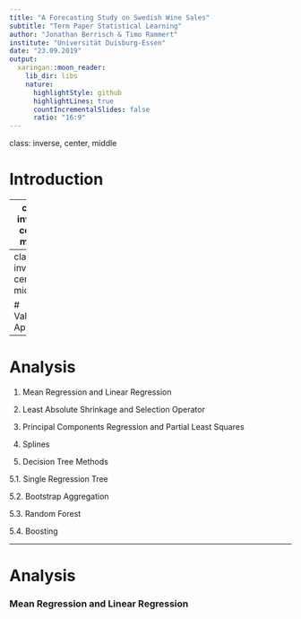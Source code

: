 ```yaml
---
title: "A Forecasting Study on Swedish Wine Sales"
subtitle: "Term Paper Statistical Learning"
author: "Jonathan Berrisch & Timo Rammert"
institute: "Universität Duisburg-Essen"
date: "23.09.2019"
output:
  xaringan::moon_reader:
    lib_dir: libs
    nature:
      highlightStyle: github
      highlightLines: true
      countIncrementalSlides: false
      ratio: "16:9"
---
```

class: inverse, center, middle

# Introduction

---
class: inverse, center, middle

# Data and Variables

---
class: inverse, center, middle

# Validation Approach


---


# Analysis

1. Mean Regression and Linear Regression

2. Least Absolute Shrinkage and Selection Operator

3. Principal Components Regression and Partial Least Squares

4. Splines

5. Decision Tree Methods

  5.1. Single Regression Tree

  5.2. Bootstrap Aggregation

  5.3. Random Forest

  5.4. Boosting
  
---
# Analysis

### Mean Regression and Linear Regression
